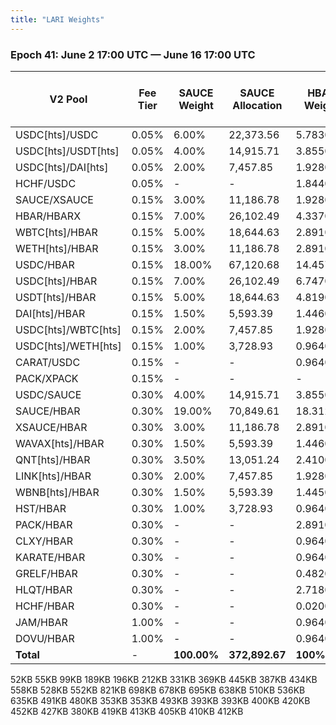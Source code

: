```yaml
---
title: "LARI Weights"
---
```


### **Epoch 41: June 2 17:00 UTC — June 16 17:00 UTC**

| V2 Pool             | Fee Tier | SAUCE Weight | SAUCE Allocation | HBAR Weight | HBAR Allocation | PACK Weight | PACK Allocation | HLiquity HBAR Grant Weight | HLiquity HBAR Grant Allocation |
| ------------------- | -------- | ------------ | ---------------- | ----------- | --------------- | ----------- | --------------- | -------------------------- | ------------------------------ |
| USDC[hts]/USDC      | 0.05%    | 6.00%        | 22,373.56        | 5.7830%     | 9,446.74        | -           | -               |                            |                                |
| USDC[hts]/USDT[hts] | 0.05%    | 4.00%        | 14,915.71        | 3.8550%     | 6,297.28        | -           | -               |                            |                                |
| USDC[hts]/DAI[hts]  | 0.05%    | 2.00%        | 7,457.85         | 1.9280%     | 3,149.46        | -           | -               |                            |                                |
| HCHF/USDC           | 0.05%    | -            | -                | 1.8440%     | 3,012.24        | -           | -               | 54.25%                     | 3,207.00                       |
| SAUCE/XSAUCE        | 0.15%    | 3.00%        | 11,186.78        | 1.9280%     | 3,149.46        | -           | -               |                            |                                |
| HBAR/HBARX          | 0.15%    | 7.00%        | 26,102.49        | 4.3370%     | 7,084.65        | -           | -               |                            |                                |
| WBTC[hts]/HBAR      | 0.15%    | 5.00%        | 18,644.63        | 2.8910%     | 4,722.55        | -           | -               |                            |                                |
| WETH[hts]/HBAR      | 0.15%    | 3.00%        | 11,186.78        | 2.8910%     | 4,722.55        | -           | -               |                            |                                |
| USDC/HBAR           | 0.15%    | 18.00%       | 67,120.68        | 14.4570%    | 23,616.03       | 10.00%      | 56,208.10       |                            |                                |
| USDC[hts]/HBAR      | 0.15%    | 7.00%        | 26,102.49        | 6.7470%     | 11,021.47       | -           | -               |                            |                                |
| USDT[hts]/HBAR      | 0.15%    | 5.00%        | 18,644.63        | 4.8190%     | 7,872.01        | -           | -               |                            |                                |
| DAI[hts]/HBAR       | 0.15%    | 1.50%        | 5,593.39         | 1.4460%     | 2,362.09        | -           | -               |                            |                                |
| USDC[hts]/WBTC[hts] | 0.15%    | 2.00%        | 7,457.85         | 1.9280%     | 3,149.46        | -           | -               |                            |                                |
| USDC[hts]/WETH[hts] | 0.15%    | 1.00%        | 3,728.93         | 0.9640%     | 1,574.73        | -           | -               |                            |                                |
| CARAT/USDC          | 0.15%    | -            | -                | 0.9640%     | 1,574.73        | -           | -               |                            |                                |
| PACK/XPACK          | 0.15%    | -            | -                | -           | -               | 15.00%      | 84,312.15       |                            |                                |
| USDC/SAUCE          | 0.30%    | 4.00%        | 14,915.71        | 3.8550%     | 6,297.28        | -           | -               |                            |                                |
| SAUCE/HBAR          | 0.30%    | 19.00%       | 70,849.61        | 18.3120%    | 29,913.31       | 10.00%      | 56,208.10       |                            |                                |
| XSAUCE/HBAR         | 0.30%    | 3.00%        | 11,186.78        | 2.8910%     | 4,722.55        | -           | -               |                            |                                |
| WAVAX[hts]/HBAR     | 0.30%    | 1.50%        | 5,593.39         | 1.4460%     | 2,362.09        | -           | -               |                            |                                |
| QNT[hts]/HBAR       | 0.30%    | 3.50%        | 13,051.24        | 2.4100%     | 3,936.82        | -           | -               |                            |                                |
| LINK[hts]/HBAR      | 0.30%    | 2.00%        | 7,457.85         | 1.9280%     | 3,149.46        | -           | -               |                            |                                |
| WBNB[hts]/HBAR      | 0.30%    | 1.50%        | 5,593.39         | 1.4450%     | 2,360.46        | -           | -               |                            |                                |
| HST/HBAR            | 0.30%    | 1.00%        | 3,728.93         | 0.9640%     | 1,574.73        | -           | -               |                            |                                |
| PACK/HBAR           | 0.30%    | -            | -                | 2.8910%     | 4,722.55        | 65.00%      | 365,352.65      |                            |                                |
| CLXY/HBAR           | 0.30%    | -            | -                | 0.9640%     | 1,574.73        | -           | -               |                            |                                |
| KARATE/HBAR         | 0.30%    | -            | -                | 0.9640%     | 1,574.73        | -           | -               |                            |                                |
| GRELF/HBAR          | 0.30%    | -            | -                | 0.4820%     | 787.36          | -           | -               |                            |                                |
| HLQT/HBAR           | 0.30%    | -            | -                | 2.7180%     | 4,439.95        | -           | -               | 45.10                      | 2,666.05                       |
| HCHF/HBAR           | 0.30%    | -            | -                | 0.0200%     | 32.67           | -           | -               | 0.65%                      | 38.64                          |
| JAM/HBAR            | 1.00%    | -            | -                | 0.9640%     | 1,574.73        | -           | -               |                            |                                |
| DOVU/HBAR           | 1.00%    | -            | -                | 0.9640%     | 1,574.73        | -           |                 |                            |                                |
| **Total**           | -        | **100.00%**  | **372,892.67**   | **100%**    | **163,353.59**  | **100.00%** | **562,081.00**  |                            | 5,911.69                       |

<AccordionGroup>
  <Accordion title="Epoch Airdrop Results" defaultOpen="false" icon="paperclip">
    <Card title="Epoch 1 Airdrop Results" icon="paperclip" horizontal="true" href="https://1058806683-files.gitbook.io/~/files/v0/b/gitbook-x-prod.appspot.com/o/spaces%2F5hXF6kx1TaOoCMAhLCv3%2Fuploads%2FoYfZP5Wh9aqO6pgdn3hL%2FEpoch_1_Airdrop_Results.csv?alt=media&token=b3f1508f-e2f1-4115-a2cc-521ddacd4cc9">
      52KB
    </Card>
    <Card title="Epoch 2 Airdrop Results" icon="paperclip" horizontal="true" href="https://1058806683-files.gitbook.io/~/files/v0/b/gitbook-x-prod.appspot.com/o/spaces%2F5hXF6kx1TaOoCMAhLCv3%2Fuploads%2Fvb6nNm6dCoWznsheQaiT%2FEpoch_2_Airdrop_Results.csv?alt=media\&token=71f5b02e-ff2c-4846-b8bf-101b505cd2b0">
      55KB
    </Card>
    <Card title="Epoch 3 Airdrop Results" icon="paperclip" horizontal="true" href="https://1058806683-files.gitbook.io/~/files/v0/b/gitbook-x-prod.appspot.com/o/spaces%2F5hXF6kx1TaOoCMAhLCv3%2Fuploads%2FILlgU3UXK4AqN5FNeeb4%2FEpoch_3_Airdrop_Results.csv?alt=media\&token=934a8e2e-1218-44f6-aa99-3303363e0c4c">
      99KB
    </Card>
    <Card title="Epoch 4 Airdrop Results" icon="paperclip" horizontal="true" href="https://1058806683-files.gitbook.io/~/files/v0/b/gitbook-x-prod.appspot.com/o/spaces%2F5hXF6kx1TaOoCMAhLCv3%2Fuploads%2FKUTdC3Opk9K5ud45RQmJ%2FEpoch_4_Airdrop_Results.csv?alt=media\&token=6ba712db-e03a-4c8f-b8b4-78395ccacfde">
      189KB
    </Card>
    <Card title="Epoch 5 Airdrop Results" icon="paperclip" horizontal="true" href="https://1058806683-files.gitbook.io/~/files/v0/b/gitbook-x-prod.appspot.com/o/spaces%2F5hXF6kx1TaOoCMAhLCv3%2Fuploads%2F4etoExAmuvB1gOkuuzNI%2FEpoch_5_Airdrop_Results.csv?alt=media\&token=881ce559-c832-49bb-b5dc-5f5df1feaeb8">
      196KB
    </Card>
    <Card title="Epoch 6 Airdrop Results" icon="paperclip" horizontal="true" href="https://1058806683-files.gitbook.io/~/files/v0/b/gitbook-x-prod.appspot.com/o/spaces%2F5hXF6kx1TaOoCMAhLCv3%2Fuploads%2FdY3L8O7ieldcFLwwuD18%2FEpoch_6_Airdrop_Results.csv?alt=media\&token=00a4bd86-446e-432b-900d-b81615524ba6">
      212KB
    </Card>
    <Card title="Epoch 7 Airdrop Results" icon="paperclip" horizontal="true" href="https://1058806683-files.gitbook.io/~/files/v0/b/gitbook-x-prod.appspot.com/o/spaces%2F5hXF6kx1TaOoCMAhLCv3%2Fuploads%2FnVWz3196HEUhTSvyqOqu%2FEpoch_7_Airdrop_Results.csv?alt=media\&token=d402e680-e429-4f90-afb4-6713051dc070">
      331KB
    </Card>
    <Card title="Epoch 8 Airdrop Results" icon="paperclip" horizontal="true" href="https://1058806683-files.gitbook.io/~/files/v0/b/gitbook-x-prod.appspot.com/o/spaces%2F5hXF6kx1TaOoCMAhLCv3%2Fuploads%2FWzK8jBz9OTDN50Zl1FkD%2FEpoch_8_Airdrop_Results.csv?alt=media\&token=a74304a6-9bfe-4928-9875-c0011013bc57">
      369KB
    </Card>
    <Card title="Epoch 9 Airdrop Results" icon="paperclip" horizontal="true" href="https://1058806683-files.gitbook.io/~/files/v0/b/gitbook-x-prod.appspot.com/o/spaces%2F5hXF6kx1TaOoCMAhLCv3%2Fuploads%2FdSSi7Gsz9E7n9agZxddp%2FEpoch_9_Airdrop_Results.csv?alt=media\&token=6c8888be-3b28-4343-9d09-6cb0439b376c">
      445KB
    </Card>
    <Card title="Epoch 10 Airdrop Results" icon="paperclip" horizontal="true" href="https://1058806683-files.gitbook.io/~/files/v0/b/gitbook-x-prod.appspot.com/o/spaces%2F5hXF6kx1TaOoCMAhLCv3%2Fuploads%2FJQsoT2MfabM6yJOKUl6w%2FEpoch_10_Airdrop_Results.csv?alt=media\&token=fa4a223b-dbdb-4194-b91c-ef9a763a7525">
      387KB
    </Card>
    <Card title="Epoch 11 Airdrop Results" icon="paperclip" horizontal="true" href="https://1058806683-files.gitbook.io/~/files/v0/b/gitbook-x-prod.appspot.com/o/spaces%2F5hXF6kx1TaOoCMAhLCv3%2Fuploads%2FKDGJ6m7DSt2oU1zgrUiD%2FEpoch_11_Airdrop_Results.csv?alt=media\&token=0a70b571-5b25-4cda-8045-c7b5b5dfc135">
      434KB
    </Card>
    <Card title="Epoch 12 Airdrop Results" icon="paperclip" horizontal="true" href="https://1058806683-files.gitbook.io/~/files/v0/b/gitbook-x-prod.appspot.com/o/spaces%2F5hXF6kx1TaOoCMAhLCv3%2Fuploads%2Fyhf6G9uUUlYCqcTPgQaR%2FEpoch_12_Airdrop_Results.csv?alt=media\&token=5b743b00-9066-48dd-b463-8967903c6720">
      558KB
    </Card>
    <Card title="Epoch 13 Airdrop Results" icon="paperclip" horizontal="true" href="https://1058806683-files.gitbook.io/~/files/v0/b/gitbook-x-prod.appspot.com/o/spaces%2F5hXF6kx1TaOoCMAhLCv3%2Fuploads%2FAXIuYLrdeVzCRdAagJnz%2FEpoch_13_Airdrop_Results.csv?alt=media\&token=a0b65b0d-d6d2-4221-9ea0-9343e6fa3e62">
      528KB
    </Card>
    <Card title="Epoch 14 Airdrop Results" icon="paperclip" horizontal="true" href="https://1058806683-files.gitbook.io/~/files/v0/b/gitbook-x-prod.appspot.com/o/spaces%2F5hXF6kx1TaOoCMAhLCv3%2Fuploads%2FHuNucJ1TsVK1KL8Ie0x1%2FEpoch_14_Airdrop_Results.csv?alt=media\&token=4562c01d-2ee3-400a-90fb-3c4d4415bc84">
      552KB
    </Card>
    <Card title="Epoch 15 Airdrop Results" icon="paperclip" horizontal="true" href="https://1058806683-files.gitbook.io/~/files/v0/b/gitbook-x-prod.appspot.com/o/spaces%2F5hXF6kx1TaOoCMAhLCv3%2Fuploads%2F8bj8w8NLtaJKQ4tqjpBt%2FEpoch_15_Airdrop_Results.csv?alt=media\&token=65147ac6-7c1c-4e6f-9e37-9aac3751622a">
      821KB
    </Card>
    <Card title="Epoch 16 Airdrop Results" icon="paperclip" horizontal="true" href="https://1058806683-files.gitbook.io/~/files/v0/b/gitbook-x-prod.appspot.com/o/spaces%2F5hXF6kx1TaOoCMAhLCv3%2Fuploads%2FGmO5SiOGDmgw7sUOp7SD%2FEpoch_16_Airdrop_Results.csv?alt=media\&token=54dad5dd-2af6-459b-982f-c4cc754a2c9e">
      698KB
    </Card>
    <Card title="Epoch 17 Airdrop Results" icon="paperclip" horizontal="true" href="https://1058806683-files.gitbook.io/~/files/v0/b/gitbook-x-prod.appspot.com/o/spaces%2F5hXF6kx1TaOoCMAhLCv3%2Fuploads%2FUpIcMDyBFIkBWOPVog5U%2FEpoch_17_Airdrop_Results.csv?alt=media\&token=dffe57dd-ce6f-42f0-ba40-c2e6865eedb4">
      678KB
    </Card>
    <Card title="Epoch 18 Airdrop Results" icon="paperclip" horizontal="true" href="https://1058806683-files.gitbook.io/~/files/v0/b/gitbook-x-prod.appspot.com/o/spaces%2F5hXF6kx1TaOoCMAhLCv3%2Fuploads%2FvREgEa6e2K7jeIH40GYf%2FEpoch_18_Airdrop_Results.csv?alt=media\&token=cd5596bf-449b-45d4-bc79-a3dac35e0330">
      695KB
    </Card>
    <Card title="Epoch 19 Airdrop Results" icon="paperclip" horizontal="true" href="https://1058806683-files.gitbook.io/~/files/v0/b/gitbook-x-prod.appspot.com/o/spaces%2F5hXF6kx1TaOoCMAhLCv3%2Fuploads%2Fw4tPYrrlopkvECS80gyN%2FEpoch_19_Airdrop_Results.csv?alt=media\&token=61978cf0-1a34-4f6f-b991-0438cd013cdb">
      638KB
    </Card>
    <Card title="Epoch 20 Airdrop Results" icon="paperclip" horizontal="true" href="https://1058806683-files.gitbook.io/~/files/v0/b/gitbook-x-prod.appspot.com/o/spaces%2F5hXF6kx1TaOoCMAhLCv3%2Fuploads%2FPTZlSoSPyYNcnjieLWRB%2FEpoch_20_Airdrop_Results.csv?alt=media\&token=21e13966-99eb-4154-8208-7f3e965527a5">
      510KB
    </Card>
    <Card title="Epoch 21 Airdrop Results" icon="paperclip" horizontal="true" href="https://1058806683-files.gitbook.io/~/files/v0/b/gitbook-x-prod.appspot.com/o/spaces%2F5hXF6kx1TaOoCMAhLCv3%2Fuploads%2FijMNe2i46bIPFFzeJznP%2FEpoch_21_Airdrop_Results.csv?alt=media\&token=74f84b78-0c73-47fb-aac2-8c8c6897f261">
      536KB
    </Card>
    <Card title="Epoch 22 Airdrop Results" icon="paperclip" horizontal="true" href="https://1058806683-files.gitbook.io/~/files/v0/b/gitbook-x-prod.appspot.com/o/spaces%2F5hXF6kx1TaOoCMAhLCv3%2Fuploads%2FH8yjnGCjRoRWotFlK5g5%2FEpoch_22_Airdrop_Results.csv?alt=media\&token=8a92ebd4-eca4-4fc6-be35-574fb981acf6">
      635KB
    </Card>
    <Card title="Epoch 23 Airdrop Results" icon="paperclip" horizontal="true" href="https://1058806683-files.gitbook.io/~/files/v0/b/gitbook-x-prod.appspot.com/o/spaces%2F5hXF6kx1TaOoCMAhLCv3%2Fuploads%2FJgjZrrvsMukqLyVwUdPC%2FEpoch_23_Airdrop_Results.csv?alt=media\&token=794893db-4204-4275-86ab-4a1766bea5d3">
      491KB
    </Card>
    <Card title="Epoch 24 Airdrop Results" icon="paperclip" horizontal="true" href="https://1058806683-files.gitbook.io/~/files/v0/b/gitbook-x-prod.appspot.com/o/spaces%2F5hXF6kx1TaOoCMAhLCv3%2Fuploads%2FLE1AvdPqiUlRSERmajws%2FEpoch_24_Airdrop_Results.csv?alt=media\&token=9624e484-9746-4ad8-aa25-cf8802b6a137">
      480KB
    </Card>
    <Card title="Epoch 25 Airdrop Results" icon="paperclip" horizontal="true" href="https://github.com/saucerswaplabs/saucerswap-epoch-results/raw/refs/heads/main/Epoch_25.csv">
      353KB
    </Card>
    <Card title="Epoch 26 Airdrop Results" icon="paperclip" horizontal="true" href="https://github.com/saucerswaplabs/saucerswap-epoch-results/raw/refs/heads/main/Epoch_26.csv">
      353KB
    </Card>
    <Card title="Epoch 27 Airdrop Results" icon="paperclip" horizontal="true" href="https://github.com/saucerswaplabs/saucerswap-epoch-results/raw/refs/heads/main/Epoch_27.csv">
      493KB
    </Card>
    <Card title="Epoch 28 Airdrop Results" icon="paperclip" horizontal="true" href="https://github.com/saucerswaplabs/saucerswap-epoch-results/raw/refs/heads/main/Epoch_28.csv">
      393KB
    </Card>
    <Card title="Epoch 29 Airdrop Results" icon="paperclip" horizontal="true" href="https://github.com/saucerswaplabs/saucerswap-epoch-results/raw/refs/heads/main/Epoch_29.csv">
      393KB
    </Card>
    <Card title="Epoch 30 Airdrop Results" icon="paperclip" horizontal="true" href="https://github.com/saucerswaplabs/saucerswap-epoch-results/raw/refs/heads/main/Epoch_30.csv">
      400KB
    </Card>
    <Card title="Epoch 31 Airdrop Results" icon="paperclip" horizontal="true" href="https://github.com/saucerswaplabs/saucerswap-epoch-results/raw/refs/heads/main/Epoch_31.csv">
      420KB
    </Card>
    <Card title="Epoch 32 Airdrop Results" icon="paperclip" horizontal="true" href="https://github.com/saucerswaplabs/saucerswap-epoch-results/raw/refs/heads/main/Epoch_32.csv">
      452KB
    </Card>
    <Card title="Epoch 33 Airdrop Results" icon="paperclip" horizontal="true" href="https://github.com/saucerswaplabs/saucerswap-epoch-results/raw/refs/heads/main/Epoch_33.csv">
      427KB
    </Card>
    <Card title="Epoch 34 Airdrop Results" icon="paperclip" horizontal="true" href="https://github.com/saucerswaplabs/saucerswap-epoch-results/raw/refs/heads/main/Epoch_34.csv">
      380KB
    </Card>
    <Card title="Epoch 35 Airdrop Results" icon="paperclip" horizontal="true" href="https://github.com/saucerswaplabs/saucerswap-epoch-results/raw/refs/heads/main/Epoch_35.csv">
      419KB
    </Card>
    <Card title="Epoch 36 Airdrop Results" icon="paperclip" horizontal="true" href="https://github.com/saucerswaplabs/saucerswap-epoch-results/raw/refs/heads/main/Epoch_36.csv">
      413KB
    </Card>
    <Card title="Epoch 37 Airdrop Results" icon="paperclip" horizontal="true" href="https://github.com/saucerswaplabs/saucerswap-epoch-results/raw/refs/heads/main/Epoch_37.csv">
      405KB
    </Card>
    <Card title="Epoch 38 Airdrop Results" icon="paperclip" horizontal="true" href="https://github.com/saucerswaplabs/saucerswap-epoch-results/raw/refs/heads/main/Epoch_38.csv">
      410KB
    </Card>
    <Card title="Epoch 39 Airdrop Results" icon="paperclip" horizontal="true" href="https://github.com/saucerswaplabs/saucerswap-epoch-results/raw/refs/heads/main/Epoch_39.csv">
      412KB
    </Card>
  </Accordion>
</AccordionGroup>